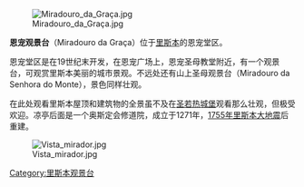 [[File:Miradouro_da_Graça.jpg|thumb]]

'''恩宠观景台'''（Miradouro da Graça）位于[[里斯本|里斯本]]的恩宠堂区。

恩宠堂区是在19世纪末开发，在恩宠广场上，恩宠圣母教堂附近，有一个观景台，可观赏里斯本美丽的城市景观。不远处还有山上圣母观景台（Miradouro da Senhora do Monte），景色同样壮观。

在此处观看里斯本屋顶和建筑物的全景虽不及在[[圣若热城堡|圣若热城堡]]观看那么壮观，但极受欢迎。凉亭后面是一个奥斯定会修道院，成立于1271年，[[1755年里斯本大地震|1755年里斯本大地震]]后重建。

[[File:Vista_mirador.jpg|center]]

[[Category:里斯本观景台|Category:里斯本观景台]]